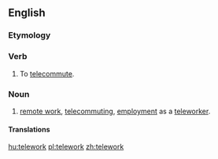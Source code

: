 ==English==

===Etymology===
{{prefix|tele|work|lang=en}}

===Verb===
{{en-verb}}

# {{lb|en|computing|uncommon}} To [[telecommute]].

===Noun===
{{en-noun|-}}

# [[remote work]], [[telecommuting]], [[employment]] as a [[teleworker]].

====Translations====
{{trans-see|telecommuting}}

[[hu:telework]]
[[pl:telework]]
[[zh:telework]]